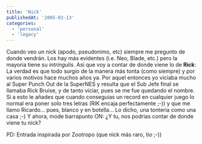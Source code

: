```yaml
---
title: 'Nick'
publishedAt: '2005-03-13'
categories:
  - 'personal'
  - 'legacy'
---
```


Cuando veo un nick (apodo, pseudonimo, etc) siempre me pregunto de donde vendrán. Los hay más evidentes (i.e. Neo, Blade, etc.) pero la mayoria tiene su _intringulis_. Asi que voy a contar de donde viene lo de **Rick**: La verdad es que todo surgio de la manera más tonta (como siempre) y por varios motivos hace muchos años ya. Por aquel entonces yo viciaba mucho al Super Punch Out de la SuperNES y resulta que el Sub Jefe final se llamaba Rick Bruise, y de tanto viciar, pues se me fue quedando el nombre. Si a esto le añades que cuando conseguias un record en cualquier juego lo normal era poner solo tres letras (RIK encaja perfectamente ;-)) y que me llamo Ricardo... pues, blanco y en botella... Lo dicho, una tonteria como una casa ;-) Y ahora, mode barrapunto ON: ¿Y tu, nos podrias contar de donde viene tu nick?

PD: Entrada inspirada por Zootropo (que nick más raro, tio ;-))
